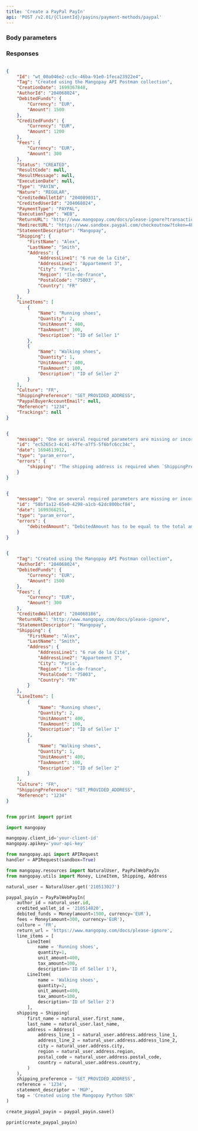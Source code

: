 ```yaml
---
title: 'Create a PayPal PayIn'  
api: 'POST /v2.01/{ClientId}/payins/payment-methods/paypal'  
---
```


  

### Body parameters  

<Tag />  

<AuthorId />  

<DebitedFunds13 />  

<Fees12 />  

<CreditedWalletId />  

<ReturnURL />  

<StatementDescriptor />  

<Shipping3 />  

<LineItems1 />  

<Culture4 />  

<ShippingPreference />  

<Reference1 />  

<ProfilingAttemptReference />  

### Responses  

<AccordionGroup>

<Accordion title="200 - Created">  

<IdResponse />  

<TagResponse />  

<CreationDateResponse />  

<AuthorIdResponse />  

<DebitedFunds8Response />  

<CreditedFunds6Response />  

<Fees6Response />  

<Status2Response />  

<ResultCodeResponse />  

<ResultMessageResponse />  

<ExecutionDateResponse />  

<TypeResponse />  

<NatureResponse />  

<CreditedWalletIdResponse />  

<PaymentType8Response />  

<ExecutionTypeResponse />  

<ReturnURLResponse />  

<RedirectURLResponse />  

<StatementDescriptorResponse />  

<Shipping1Response />  

<LineItems1Response />  

<Culture1Response />  

<ShippingPreferenceResponse />  

<PaypalBuyerAccountEmailResponse />  

<Reference1Response />  

<TrackingsResponse />

</Accordion>

<Accordion title="400 - Shipping required if ShippingPreference is SET_PROVIDED_ADDRESS">
<ErrorReport_Message />
<ErrorReport_Type />
<ErrorReport_Id />
<ErrorReport_Date />
<ErrorReport_errors />
</Accordion>

<Accordion title="400 - DebitedFunds amount must equal LineItems total">
<ErrorReport_Message />
<ErrorReport_Type />
<ErrorReport_Id />
<ErrorReport_Date />
<ErrorReport_errors />
</Accordion>

</AccordionGroup>  

<ResponseExample>  

```json 200 - Created  

{
    "Id": "wt_00a046e2-cc5c-46ba-91e0-1feca23922e4",
    "Tag": "Created using the Mangopay API Postman collection",
    "CreationDate": 1699367848,
    "AuthorId": "204068024",
    "DebitedFunds": {
        "Currency": "EUR",
        "Amount": 1500
    },
    "CreditedFunds": {
        "Currency": "EUR",
        "Amount": 1200
    },
    "Fees": {
        "Currency": "EUR",
        "Amount": 300
    },
    "Status": "CREATED",
    "ResultCode": null,
    "ResultMessage": null,
    "ExecutionDate": null,
    "Type": "PAYIN",
    "Nature": "REGULAR",
    "CreditedWalletId": "204089031",
    "CreditedUserId": "204068024",
    "PaymentType": "PAYPAL",
    "ExecutionType": "WEB",
    "ReturnURL": "http://www.mangopay.com/docs/please-ignore?transactionId=wt_00a046e2-cc5c-46ba-91e0-1feca23922e4",
    "RedirectURL": "https://www.sandbox.paypal.com/checkoutnow?token=48X37022FD879043B",
    "StatementDescriptor": "Mangopay",
    "Shipping": {
        "FirstName": "Alex",
        "LastName": "Smith",
        "Address": {
            "AddressLine1": "6 rue de la Cité",
            "AddressLine2": "Appartement 3",
            "City": "Paris",
            "Region": "île-de-france",
            "PostalCode": "75003",
            "Country": "FR"
        }
    },
    "LineItems": [
        {
            "Name": "Running shoes",
            "Quantity": 2,
            "UnitAmount": 400,
            "TaxAmount": 100,
            "Description": "ID of Seller 1"
        },
        {
            "Name": "Walking shoes",
            "Quantity": 1,
            "UnitAmount": 400,
            "TaxAmount": 100,
            "Description": "ID of Seller 2"
        }
    ],
    "Culture": "FR",
    "ShippingPreference": "SET_PROVIDED_ADDRESS",
    "PaypalBuyerAccountEmail": null,
    "Reference": "1234",
    "Trackings": null
}  

 ```  

```json 400 - Shipping required if ShippingPreference is SET_PROVIDED_ADDRESS  

{
    "message": "One or several required parameters are missing or incorrect. An incorrect resource ID also raises this kind of error.",
    "id": "ec5265c3-4c41-47fe-a7f5-5f6bfc6cc34c",
    "date": 1694613912,
    "type": "param_error",
    "errors": {
        "shipping": "The shipping address is required when `ShippingPreference=SET_PROVIDED_ADDRESS`"
    }
}  

 ```  

```json 400 - DebitedFunds amount must equal LineItems total  

{
    "message": "One or several required parameters are missing or incorrect. An incorrect resource ID also raises this kind of error.",
    "id": "58bf1a12-65e0-4298-a1cb-62dc800bcf84",
    "date": 1699366251,
    "type": "param_error",
    "errors": {
        "debitedAmount": "DebitedAmount has to be equal to the total amount of all the line items."
    }
}  

 ```  

</ResponseExample>  

<RequestExample>  
  
```json REST  

{
    "Tag": "Created using the Mangopay API Postman collection",
    "AuthorId": "204068024",
    "DebitedFunds": {
        "Currency": "EUR",
        "Amount": 1500
    },
    "Fees": {
        "Currency": "EUR",
        "Amount": 300
    },
    "CreditedWalletId": "204068186",
    "ReturnURL": "http://www.mangopay.com/docs/please-ignore",
    "StatementDescriptor": "Mangopay",
    "Shipping": {
        "FirstName": "Alex",
        "LastName": "Smith",
        "Address": {
            "AddressLine1": "6 rue de la Cité",
            "AddressLine2": "Appartement 3",
            "City": "Paris",
            "Region": "île-de-france",
            "PostalCode": "75003",
            "Country": "FR"
        }
    },
    "LineItems": [
        {
            "Name": "Running shoes",
            "Quantity": 2,
            "UnitAmount": 400,
            "TaxAmount": 100,
            "Description": "ID of Seller 1"
        },
        {
            "Name": "Walking shoes",
            "Quantity": 1,
            "UnitAmount": 400,
            "TaxAmount": 100,
            "Description": "ID of Seller 2"
        }
    ],
    "Culture": "FR",
    "ShippingPreference": "SET_PROVIDED_ADDRESS",
    "Reference": "1234"
}  
```  

  
```python Python  

from pprint import pprint

import mangopay

mangopay.client_id='your-client-id'
mangopay.apikey='your-api-key'

from mangopay.api import APIRequest
handler = APIRequest(sandbox=True)

from mangopay.resources import NaturalUser, PayPalWebPayIn
from mangopay.utils import Money, LineItem, Shipping, Address

natural_user = NaturalUser.get('210513027')

paypal_payin = PayPalWebPayIn(
    author_id = natural_user.id,
    credited_wallet_id = '210514820',
    debited_funds = Money(amount=1500, currency='EUR'),
    fees = Money(amount=300, currency='EUR'),
    culture = 'FR',
    return_url = 'https://www.mangopay.com/docs/please-ignore',
    line_items = [
        LineItem(
            name = 'Running shoes',
            quantity=1,
            unit_amount=400,
            tax_amount=100,
            description='ID of Seller 1'),
        LineItem(
            name = 'Walking shoes',
            quantity=2,
            unit_amount=400,
            tax_amount=100,
            description='ID of Seller 2')
        ],
    shipping = Shipping(
        first_name = natural_user.first_name,
        last_name = natural_user.last_name,
        address = Address(
            address_line_1 = natural_user.address.address_line_1,
            address_line_2 = natural_user.address.address_line_2,
            city = natural_user.address.city,
            region = natural_user.address.region,
            postal_code = natural_user.address.postal_code,
            country = natural_user.address.country,
        )
    ),
    shipping_preference = 'SET_PROVIDED_ADDRESS',
    reference = '1234',
    statement_descriptor = 'MGP',
    tag = 'Created using the Mangopay Python SDK'
)

create_paypal_payin = paypal_payin.save()

pprint(create_paypal_payin)  
```  

  
</RequestExample>